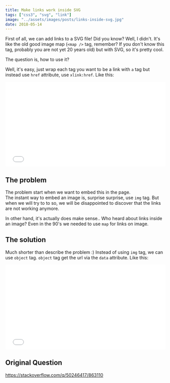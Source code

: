 ```yaml
---
title: Make links work inside SVG
tags: ["css3", "svg", "link"]
image: "../assets/images/posts/links-inside-svg.jpg"
date: 2018-05-14
---
```


First of all, we can add links to a SVG file! Did you know? Well, I didn't. It's like the old good image map (`<map />` tag, remember? If you don't know this tag, probably you are not yet 20 years old) but with SVG, so it's pretty cool.

The question is, how to use it?

Well, it's easy, just wrap each tag you want to be a link with `a` tag but instead use `href` attribute, use `xlink:href`. Like this:

<iframe
  height="265"
  scrolling="no"
  title="SVG with link"
  src="//codepen.io/moshfeu/embed/erKxzp/?height=265&theme-id=0&default-tab=html,result&embed-version=2"
  frameborder="no"
  allowtransparency="true"
  allowfullscreen="true"
  style="width: 100%;"
>
  See the Pen <a href="https://codepen.io/moshfeu/pen/erKxzp/">SVG with link</a>{" "}
  by Mosh (<a href="https://codepen.io/moshfeu">@moshfeu</a>) on{" "}
  <a href="https://codepen.io">CodePen</a>.
</iframe>

## The problem

The problem start when we want to embed this in the page.<br />
The instant way to embed an image is, surprise surprise, use `img` tag. But when we will try to to so, we will be disappointed to discover that the links are not working anymore.

In other hand, it's actually does make sense.. Who heard about links inside an image? Even in the 90's we needed to use `map` for links on image.

## The solution

Much shorter than describe the problem :) Instead of using `img` tag, we can use `object` tag. `object` tag get the url via the `data` attribute. Like this:

<iframe
  height="265"
  scrolling="no"
  title="XqYOoR"
  src="//codepen.io/moshfeu/embed/XqYOoR/?height=265&theme-id=0&default-tab=html,result&embed-version=2"
  frameborder="no"
  allowtransparency="true"
  allowfullscreen="true"
  style="width: 100%;"
>
  See the Pen <a href="https://codepen.io/moshfeu/pen/XqYOoR/">XqYOoR</a> by
  Mosh (<a href="https://codepen.io/moshfeu">@moshfeu</a>) on{" "}
  <a href="https://codepen.io">CodePen</a>.
</iframe>

## Original Question

<a href="https://stackoverflow.com/q/50246417/863110" target="_blank">
  https://stackoverflow.com/q/50246417/863110
</a>
